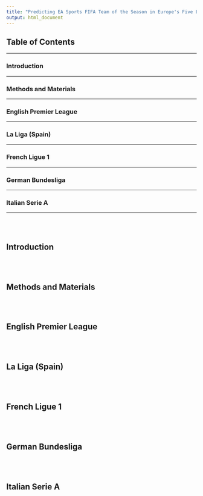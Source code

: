 ```yaml
---
title: "Predicting EA Sports FIFA Team of the Season in Europe's Five Leagues"
output: html_document
---
```


## Table of Contents

---------------------

### Introduction

----------------

### Methods and Materials

-------------------------

### English Premier League

--------------------------

### La Liga (Spain)

-------------------

### French Ligue 1

------------------

### German Bundesliga

---------------------

### Italian Serie A

-------------------





\
\







## Introduction







\
\





## Methods and Materials







\
\





## English Premier League





\
\




## La Liga (Spain)





\
\




## French Ligue 1






\
\




## German Bundesliga





\
\





## Italian Serie A











